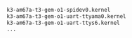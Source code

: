 ```txt highlight=3
k3-am67a-t3-gem-o1-spidev0.kernel
k3-am67a-t3-gem-o1-uart-ttyama0.kernel
k3-am67a-t3-gem-o1-uart-ttys6.kernel
...
```
